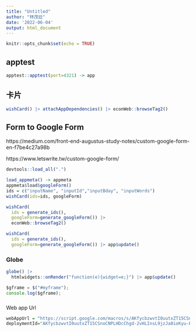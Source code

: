```yaml
---
title: "Untitled"
author: "林茂廷"
date: '2022-06-04'
output: html_document
---
```


```r
knitr::opts_chunk$set(echo = TRUE)
```

## apptest

```r
apptest::apptest(port=4321) -> app
```


## 卡片

```r
wishCard() |> attachAppDependencies() |> econWeb::browseTag2()
```

## Form to Google Form

https://medium.com/front-end-augustus-study-notes/custom-google-form-en-f7be4c27a98b

https://www.letswrite.tw/custom-google-form/

```r
devtools::load_all(".")

load_appmeta() -> appmeta
appmeta$load$googleForm()
ids = c("inputName", "inputId","inputBday", "inputWords") 
wishCard(ids=ids, googleForm)

wishCard(
  ids = generate_ids(),
  googleForm=generate_googleForm()) |>
  econWeb::browseTag2()
``` 


```r
wishCard(
  ids = generate_ids(),
  googleForm=generate_googleForm()) |> app$update()
```

### Globe

```r
globe() |>
  htmlwidgets::onRender("function(e){widget=e;}") |> app$update()
```

```js
$gframe = $("#myframe");
console.log($gframe);
```

###

Web app Url
```r
webAppUrl = "https://script.google.com/macros/s/AKfycbzwvtI0uutxZT15CSnoCNPLHDcChgd-2vHLInsL9jzJa0ioKyu-BJJwo2WTfzG8xFlo3w/exec"
deploymentId="AKfycbzwvtI0uutxZT15CSnoCNPLHDcChgd-2vHLInsL9jzJa0ioKyu-BJJwo2WTfzG8xFlo3w"
```

```js

```

